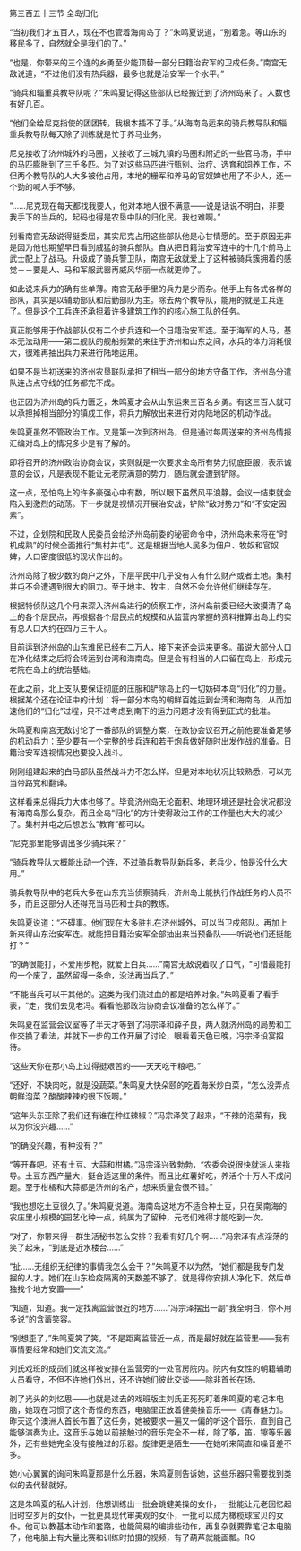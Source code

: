 

第三百五十三节 全岛归化

“当初我们才五百人，现在不也管着海南岛了？”朱鸣夏说道，“别着急。等山东的移民多了，自然就全是我们的了。”

“也是，你带来的三个连的乡勇至少能顶替一部分日籍治安军的卫戍任务。”南宫无敌说道，“不过他们没有热兵器，最多也就是治安军一个水平。”

“骑兵和辎重兵教导队呢？”朱鸣夏记得这些部队已经搬迁到了济州岛来了。人数也有好几百。

“他们全给尼克指使的团团转，我根本插不了手。”从海南岛运来的骑兵教导队和辎重兵教导队每天除了训练就是忙于养马业务。

尼克接收了济州城外的马圈，又接收了三城九镇的马圈和附近的一些官马场，手中的马匹膨胀到了三千多匹。为了对这些马匹进行甄别、治疗、选育和饲养工作，不但两个教导队的人大多被他占用，本地的栅军和养马的官奴婢也用了不少人，还一个劲的喊人手不够。

“……尼克现在每天都找我要人，他对本地人很不满意――说是话说不明白，非要我手下的当兵的，起码也得是农垦中队的归化民。我也难啊。”

别看南宫无敌说得挺委屈，其实尼克占用这些部队他是心甘情愿的。至于原因无非是因为他也期望早日看到威猛的骑兵部队。自从把日籍治安军连中的十几个前马上武士配上了战马。升级成了骑兵警卫队，南宫无敌就爱上了这种被骑兵簇拥着的感觉－－要是人、马和军服武器再威风华丽一点就更帅了。

如此说来兵力的确有些单薄。南宫无敌手里的兵力是少而杂。他手上有各式各样的部队，其实是以辅助部队和后勤部队为主。除去两个教导队，能用的就是工兵连了。但是这个工兵连还承担着许多建筑工作的的核心施工队的任务。

真正能够用于作战部队仅有二个步兵连和一个日籍治安军连。至于海军的人马，基本无法动用――第二舰队的舰船频繁的来往于济州和山东之间，水兵的体力消耗很大，很难再抽出兵力来进行陆地运用。

如果不是当初送来的济州农垦联队承担了相当一部分的地方守备工作，济州岛分遣队连占点守线的任务都完不成。

也正因为济州岛的兵力匮乏，朱鸣夏才会从山东运来三百名乡勇。有这三百人就可以承担掉相当部分的镇戍工作，将兵力解放出来进行对内陆地区的机动作战。

朱鸣夏虽然不管政治工作。又是第一次到济州岛，但是通过每周送来的济州岛情报汇编对岛上的情况多少是有了解的。

即将召开的济州政治协商会议，实则就是一次要求全岛所有势力彻底臣服，表示诚意的会议，凡是表现不能让元老院满意的势力，随后就会遭到铲除。

这一点，恐怕岛上的许多豪强心中有数，所以眼下虽然风平浪静。会议一结束就会陷入到激烈的动荡。下一步就是视情况开展治安战，铲除“敌对势力”和“不安定因素”。

不过，企划院和民政人民委员会给济州岛前委的秘密命令中，济州岛未来将在“时机成熟”的时候全面推行“集村并屯”。这是根据当地人民多为佃户、牧奴和官奴婢，人口密度很低的现状作出的。

济州岛除了极少数的商户之外，下层平民中几乎没有人有什么财产或者土地。集村并屯不会遭遇到很大的阻力。至于地主、牧主，自然不会允许他们继续存在。

根据特侦队这几个月来深入济州岛进行的侦察工作，济州岛前委已经大致摸清了岛上的各个居民点，再根据各个居民点的规模和从监营内掌握的资料推算出岛上的实有总人口大约在四万三千人。

目前运到济州岛的山东难民已经有二万人，接下来还会运来更多。虽说大部分人口在净化结束之后将会转运到台湾和海南岛。但是会有相当的人口留在岛上，形成元老院在岛上的统治基础。

在此之前，北上支队要保证彻底的压服和铲除岛上的一切妨碍本岛“归化”的力量。根据某个还在论证中的计划：将一部分本岛的朝鲜百姓运到台湾和海南岛，从而加速他们的“归化”过程，只不过考虑到南下的运力问题才没有得到正式的批准。

朱鸣夏和南宫无敌讨论了一番部队的调整方案，在政协会议召开之前他要准备足够的机动兵力：至少要有一个完整的步兵连和若干炮兵做好随时出发作战的准备。日籍治安军连视情况也要投入战斗。

刚刚组建起来的白马部队虽然战斗力不怎么样。但是对本地状况比较熟悉，可以充当带路党和翻译。

这样看来总得兵力大体也够了。毕竟济州岛无论面积、地理环境还是社会状况都没有海南岛那么复杂。而且全岛“归化”的方针使得政治工作的工作量也大大的减少了。集村并屯之后想怎么“教育”都可以。

“尼克那里能够调出多少骑兵来？”

“骑兵教导队大概能出动一个连，不过骑兵教导队新兵多，老兵少，怕是没什么大用。”

骑兵教导队中的老兵大多在山东充当侦察骑兵，济州岛上能执行作战任务的人员不多，而且这部分人还得充当马匹和士兵的教练。

朱鸣夏说道：“不碍事。他们现在大多驻扎在济州城外，可以当卫戍部队。再加上新来得山东治安军连。就能把日籍治安军全部抽出来当预备队――听说他们还挺能打？”

“的确很能打，不爱用步枪，就爱上白兵……”南宫无敌说着叹了口气，“可惜最能打的一个废了，虽然留得一条命，没法再当兵了。”

“不能当兵可以干其他的。这类为我们流过血的都是培养对象。”朱鸣夏看了看手表，“走，我们去见老冯。看看他那政治协商会议准备的怎么样了。”

朱鸣夏在监营会议室等了半天才等到了冯宗泽和薛子良，两人就济州岛的局势和工作交换了看法，并就下一步的工作开展了讨论，眼看着天色已晚，冯宗泽设宴招待。

“这些天你在那小岛上过得挺艰苦的――天天吃干粮吧。”

“还好，不缺肉吃，就是没蔬菜。”朱鸣夏大快朵颐的吃着海米炒白菜，“怎么没弄点朝鲜泡菜？酸酸辣辣的很下饭啊。”

“这年头东亚除了我们还有谁在种红辣椒？”冯宗泽笑了起来，“不辣的泡菜有，我以为你没兴趣……”

“的确没兴趣，有种没有？”

“等开春吧。还有土豆、大蒜和柑橘。”冯宗泽兴致勃勃，“农委会说很快就派人来指导。土豆东西产量大，挺合适这里的条件。而且比红薯好吃，养活个十万人不成问题。至于柑橘和大蒜都是济州的名产，想来质量会很不错。”

“我也想吃土豆很久了。”朱鸣夏说道。海南岛这地方不适合种土豆，只在吴南海的农庄里小规模的园艺化种一点，纯属为了留种，元老们难得才能吃到一次。

“对了，你带来得一群生活秘书怎么安排？我看有好几个啊……”冯宗泽有点淫荡的笑了起来，“到底是近水楼台……”

“扯……无组织无纪律的事情我怎么会干？”朱鸣夏不以为然，“她们都是我专门发掘的人才。她们在山东检疫隔离的天数差不够了。就是得你安排人净化下。然后单独找个地方安置――”

“知道，知道。我一定找离监营很近的地方……”冯宗泽摆出一副“我全明白，你不用多说”的含蓄笑容。

“别想歪了，”朱鸣夏笑了笑，“不是距离监营近一点，而是最好就在监营里――我有事情要经常和她们交流交流。”

刘氏戏班的成员们就这样被安排在监营旁的一处官房院内。院内有女性的朝籍辅助人员看守，不但不许她们外出，还不许她们彼此交谈――除非首长在场。

剃了光头的刘忆思――也就是过去的戏班版主刘氏正死死盯着朱鸣夏的笔记本电脑，她现在习惯了这个奇怪的东西，电脑里正放着健美操音乐――《青春魅力》。昨天这个澳洲人首长布置了这任务，她被要求一遍又一偏的听这个音乐，直到自己能够演奏为止。这音乐与她以前接触过的音乐完全不一样，除了筝，笛，镲等乐器外，还有些她完全没有接触过的乐器。旋律更是陌生――在她听来简直和噪音差不多。

她小心翼翼的询问朱鸣夏那是什么乐器，朱鸣夏则告诉她，这些乐器只需要找到类似的去代替就好。

这是朱鸣夏的私人计划，他想训练出一批会跳健美操的女仆，一批能让元老回忆起旧时空岁月的女仆，一批更具现代审美观的女仆，一批可以成为橄榄球宝贝的女仆。他可以教基本动作和套路，也能简易的编排些动作，再复杂就要靠笔记本电脑了，他电脑上有大量比赛和训练时拍摄的视频，有了葫芦就能画瓢。RQ

